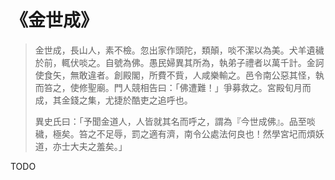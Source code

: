 # 《金世成》

> 金世成，長山人，素不檢。忽出家作頭陀，類顛，啖不潔以為美。犬羊遺穢於前，輒伏啖之。自號為佛。愚民婦異其所為，執弟子禮者以萬千計。金訶使食矢，無敢違者。創殿閣，所費不貲，人咸樂輸之。邑令南公惡其怪，執而笞之，使修聖廟。門人競相告曰：「佛遭難！」爭募救之。宮殿旬月而成，其金錢之集，尤捷於酷吏之追呼也。
>
> 異史氏曰：「予聞金道人，人皆就其名而呼之，謂為『今世成佛』。品至啖穢，極矣。笞之不足辱，罰之適有濟，南令公處法何良也！然學宮圮而煩妖道，亦士大夫之羞矣。」

TODO